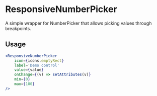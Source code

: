 # ResponsiveNumberPicker

A simple wrapper for NumberPicker that allows picking values through breakpoints.

## Usage

```jsx
<ResponsiveNumberPicker
	icon={icons.emptyRect}
	label='Demo control'
	value={value}
	onChange={(v) => setAttributes(v)}
	min={0}
	max={100}
/>
```
